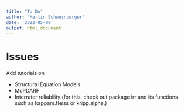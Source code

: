 ```yaml
---
title: "To Do"
author: "Martin Schweinberger"
date: '2022-05-09'
output: html_document
---
```


# Issues

Add tutorials on

* Structural Equation Models  
* MuPDARF  
* Interrater reliability (for this, check out  package irr and its functions such as
kappam.fleiss or kripp.alpha.)  

